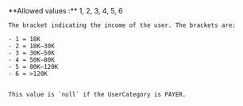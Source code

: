 <ParamField path="IncomeRange" type="integer">
    **Allowed values :** 1, 2, 3, 4, 5, 6

    The bracket indicating the income of the user. The brackets are:

    - 1 = 18K
    - 2 = 18K–30K
    - 3 = 30K–50K
    - 4 = 50K–80K
    - 5 = 80K–120K
    - 6 = >120K


    This value is `null` if the UserCategory is PAYER.
</ParamField>